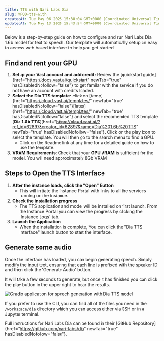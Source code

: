 ```yaml
---
title: TTS with Nari Labs Dia
slug: WPQD-tts-with
createdAt: Tue May 06 2025 15:38:04 GMT+0000 (Coordinated Universal Time)
updatedAt: Tue May 13 2025 15:43:54 GMT+0000 (Coordinated Universal Time)
---
```


Below is a step-by-step guide on how to configure and run Nari Labs Dia 1.6b model for text to speech. Our template will automatically setup an easy to access web based interface to help you get started.

## Find and rent your GPU

1. **Setup your Vast account and add credit:** Review the [quickstart guide]{href="https://docs.vast.ai/quickstart" newTab="true" hasDisabledNofollow="false"} to get familar with the service if you do not have an account with credits loaded.
2. **Select the Dia TTS template:** click on [temp]{href="https://cloud.vast.ai/templates/" newTab="true" hasDisabledNofollow="false"}[lates]{href="https://cloud.vast.ai/templates/" newTab="true" hasDisabledNofollow="false"} and select the recomended TTS template [**Dia 1.6b TTS**]{href="https://cloud.vast.ai/?ref_id=62897&creator_id=62897&name=Dia%201.6b%20TTS" newTab="true" hasDisabledNofollow="false"}**.&#x20;**&#x43;lick on the play icon to select the template. You will then go to the search menu to find a GPU.&#x20;
   - Click on the Readme link at any time for a detailed guide on how to use the template.
3. **VRAM Requirements**: Check that your **GPU VRAM** is sufficient for the model. You will need approximately 8Gb VRAM

## Steps to Open the TTS Interface

1. **After the instance loads, click the "Open" Button**
   - This will initiate the Instance Portal with links to all the services running on the instance.&#x20;
2. **Check the installation progress**
   - The TTS application and model will be installed on first launch.  From the Instance Portal you can view the progress by clicking the 'Instance Logs' tab.&#x20;
3. **Launch the Application**
   - When the installation is complete, You can click the "Dia TTS Interface" launch button to start the interface.

## Generate some audio

Once the interface has loaded, you can begin generating speech.  Simply modify the input text, ensuring that each line is prefixed with the speaker ID and then click the 'Generate Audio' button.

It will take a few seconds to generate, but once it has finished you can click the play button in the upper right to hear the results.



![Gradio application for speech generation with Dia TTS model](https://archbee-image-uploads.s3.amazonaws.com/9WtD9F5n1L2IYJxS0qXDd/KzTyluFQF7_ojCUQn23_E_image.png "Dia TTS Interface")

If you prefer to use the CLI, you can find all of the files you need in the `/workspace/dia` directory which you can access either via SSH or in a Jupyter terminal.

Full instructions for Nari Labs Dia can be found in their [GitHub Repository]{href="https://github.com/nari-labs/dia" newTab="true" hasDisabledNofollow="false"}.

